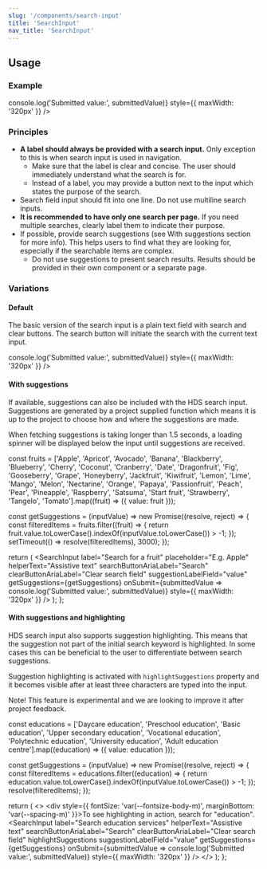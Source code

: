 ```yaml
---
slug: '/components/search-input'
title: 'SearchInput'
nav_title: 'SearchInput'
---
```




## Usage

### Example
<PlaygroundPreview>
  <SearchInput 
    label="Search" 
    placeholder="Placeholder text"
    helperText="Assistive text" 
    searchButtonAriaLabel="Search" 
    clearButtonAriaLabel="Clear search field"
    onSubmit={submittedValue => console.log('Submitted value:', submittedValue)}
    style={{ maxWidth: '320px' }}
  />
</PlaygroundPreview>

### Principles
- **A label should always be provided with a search input.** Only exception to this is when search input is used in navigation.
    - Make sure that the label is clear and concise. The user should immediately understand what the search is for.
    - Instead of a label, you may provide a button next to the input which states the purpose of the search.
- Search field input should fit into one line. Do not use multiline search inputs.
- **It is recommended to have only one search per page.** If you need multiple searches, clearly label them to indicate their purpose.
- If possible, provide search suggestions (see With suggestions section for more info). This helps users to find what they are looking for, especially if the searchable items are complex.
    - Do not use suggestions to present search results. Results should be provided in their own component or a separate page.

### Variations

#### Default
The basic version of the search input is a plain text field with search and clear buttons. The search button will initiate the search with the current text input.

<PlaygroundPreview>
  <SearchInput 
    label="Search" 
    placeholder="Placeholder text"
    helperText="Assistive text" 
    searchButtonAriaLabel="Search" 
    clearButtonAriaLabel="Clear search field"
    onSubmit={submittedValue => console.log('Submitted value:', submittedValue)}
    style={{ maxWidth: '320px' }}
  />
</PlaygroundPreview>

#### With suggestions
If available, suggestions can also be included with the HDS search input. Suggestions are generated by a project supplied function which means it is up to the project to choose how and where the suggestions are made.

When fetching suggestions is taking longer than 1.5 seconds, a loading spinner will be displayed below the input until suggestions are received.

  const fruits = ['Apple', 'Apricot', 'Avocado', 'Banana', 'Blackberry', 'Blueberry', 'Cherry', 'Coconut', 'Cranberry', 'Date', 'Dragonfruit', 'Fig', 'Gooseberry', 'Grape', 'Honeyberry', 'Jackfruit', 'Kiwifruit', 'Lemon', 'Lime', 'Mango', 'Melon', 'Nectarine', 'Orange', 'Papaya', 'Passionfruit', 'Peach', 'Pear', 'Pineapple', 'Raspberry', 'Satsuma', 'Start fruit', 'Strawberry', 'Tangelo', 'Tomato'].map((fruit) => ({ value: fruit }));
  
  const getSuggestions = (inputValue) => new Promise((resolve, reject) => {
    const filteredItems = fruits.filter((fruit) => {
      return fruit.value.toLowerCase().indexOf(inputValue.toLowerCase()) > -1;
    });
    setTimeout(() => resolve(filteredItems), 3000);
  });
  
  return (
    <SearchInput 
      label="Search for a fruit"
      placeholder="E.g. Apple"
      helperText="Assistive text" 
      searchButtonAriaLabel="Search" 
      clearButtonAriaLabel="Clear search field"
      suggestionLabelField="value"
      getSuggestions={getSuggestions}
      onSubmit={submittedValue => console.log('Submitted value:', submittedValue)}
      style={{ maxWidth: '320px' }}
    />
  );
};

<PlaygroundPreview>
  <SuggestionsExample />
</PlaygroundPreview>

#### With suggestions and highlighting
HDS search input also supports suggestion highlighting. This means that the suggestion not part of the initial search keyword is highlighted. In some cases this can be beneficial to the user to differentiate between search suggestions.

Suggestion highlighting is activated with `highlightSuggestions` property and it becomes visible after at least three characters are typed into the input.

Note! This feature is experimental and we are looking to improve it after project feedback.

  const educations = ['Daycare education', 'Preschool education', 'Basic education', 'Upper secondary education', 'Vocational education', 'Polytechnic education', 'University education', 'Adult education centre'].map((education) => ({ value: education }));
  
  const getSuggestions = (inputValue) => new Promise((resolve, reject) => {
    const filteredItems = educations.filter((education) => {
      return education.value.toLowerCase().indexOf(inputValue.toLowerCase()) > -1;
    });
    resolve(filteredItems);
  });
  
  return (
    <>
      <div style={{ fontSize: 'var(--fontsize-body-m)', marginBottom: 'var(--spacing-m)' }}>To see highlighting in action, search for "education".</div>
      <SearchInput 
        label="Search education services" 
        helperText="Assistive text" 
        searchButtonAriaLabel="Search" 
        clearButtonAriaLabel="Clear search field"
        highlightSuggestions
        suggestionLabelField="value"
        getSuggestions={getSuggestions}
        onSubmit={submittedValue => console.log('Submitted value:', submittedValue)}
        style={{ maxWidth: '320px' }}
      />
    </>
  );
};

<PlaygroundPreview>
  <HighlightExample />
</PlaygroundPreview>
